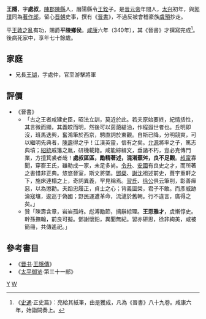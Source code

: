 '''王隱'''{{BD|280年代||350年代|catIdx=W}}，字'''處叔'''，[[陳郡|陳郡]][[陳縣|陳縣]]人，曆陽縣令[[王銓|王銓]]子。是[[晉元帝|晉元帝]]年間人，[[大兴_(东晋)|太兴]]初年，與[[郭璞|郭璞]]同為[[著作郎|著作郎]]，留心[[晋朝|晋朝]]史事，撰有《[[十八家晉史|晉書]]》，不過反被會稽豪族[[虞預|虞預]]抄走。

平[[王敦之亂|王敦之亂]]有功，賜爵'''平陵鄉侯'''。[[咸康_(東晉)|咸康]]六年（340年），其《晉書》才撰寫完成<ref>《[[史通|史通]]·正史篇》：亮給其紙筆，由是獲成，凡為《晉書》八十九卷。咸康六年，始詣闕奏上。</ref>。後病死家中，享年七十餘歲。

==家庭==
*兄長[[王瑚_(晋朝)|王瑚]]，字處仲，官至游擊將軍

==評價==
*《晉書》
**「古之王者咸建史臣，昭法立訓，莫近於此。若夫原始要終，紀情括性，其言微而顯，其義皎而明，然後可以茵藹緹油，作程遐世者也。丘明即沒，班馬迭興，奮鴻筆於西京，騁直詞於東觀。自斯已降，分明競爽，可以繼明先典者，[[陳壽|陳壽]]得之乎！江漢英靈，信有之矣。[[虞溥|允源]]將率之子，篤志典墳；[[司馬彪|紹統]]戚籓之胤，研機載籍。咸能綜緝文，垂諸不朽，豈必克傳門業，方擅箕裘者哉！'''處叔區區，勵精著述，混淆蕪舛，良不足觀'''。[[虞預|叔甯]]寡聞，穿窬王氏，雖勒成一家，未足多尚。[[干寶|令升]]、[[孫盛|安國]]有良史之才，而所著之書惜非正典。悠悠晉室，斯文將墜。[[鄧粲|鄧粲]]、[[謝沈|謝沈]]祖述前史，葺宇重軒之下，施床連榻之上，奇詞異義，罕見稱焉。[[習鑿齒|習氏]]、[[徐廣|徐公]]俱云筆削，彰善癉惡，以為懲勸。夫蹈忠履正，貞士之心；背義圖榮，君子不敢。而彥威跡淪寇壤，逡巡于偽國；野民運遭革命，流漣於舊朝。行不違言，廣得之矣。」
**贊「陳壽含章，岩岩孤峙。彪溥勵節，摛辭綜理。'''王恧雅才'''，虞慚惇史。幹孫撫翰，前良可擬。鄧謝懷鉛，異聞無紀。習亦研思，徐非絢美，咸被簡冊，共傳遙祀。」
==參考書目==
*《[[晋书|晋书]]·[[s:晉書/卷082#王隱|王隱傳]]》
*《[[太平御览|太平御览]]·第三十一部》

[[Category:王姓|Y]]
[[Category:南北朝政治人物|W]]